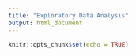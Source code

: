 ```yaml
---
title: "Exploratory Data Analysis"
output: html_document
---
```


```r
knitr::opts_chunk$set(echo = TRUE)
```

## 
